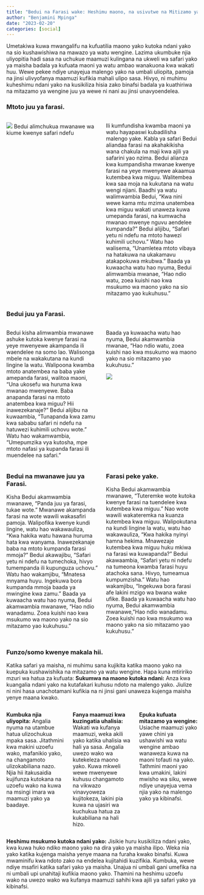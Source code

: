 ```yaml
---
title: "Bedui na Farasi wake: Heshimu maono, na usivutwe na Mitizamo ya nje."
author: "Benjamini Mpinga"
date: "2023-02-20"
categories: [social]
---
```


Umetakiwa kuwa mwangalifu na kufuatilia maono yako kutoka ndani yako na sio kushawishiwa na mawazo ya watu wengine. Lazima ukumbuke njia uliyopitia hadi sasa na uchukue maamuzi kulingana na ukweli wa safari yako ya maisha badala ya kufuata maoni ya watu ambao wanakuona kwa wakati huu. Wewe pekee ndiye unayejua malengo yako na umbali uliopita, pamoja na jinsi ulivyofanya maamuzi kufikia mahali ulipo sasa. Hivyo, ni muhimu kuheshimu ndani yako na kusikiliza hisia zako binafsi badala ya kuathiriwa na mitazamo ya wengine juu ya wewe ni nani au jinsi unavyoendelea.

### Mtoto juu ya farasi.

::: columns
:::: {.column width="50%"}

![](horse-parable.jpg)
Bedui alimchukua mwanawe wa kiume kwenye safari ndefu 
::: 
:::: {.column width="50%"}

Ili kumfundisha kwamba maoni ya watu hayapaswi kubadilisha malengo yake. Kabla ya safari
Bedui aliandaa farasi na akahakikisha wana chakula na maji kwa ajili ya safarini yao nzima. Bedui alianza kwa kumpandisha mwanae kwenye farasi na yeye mwenyewe akaamua kutembea kwa miguu. Walitembea kwa saa moja na kukutana na watu wengi njiani. Baadhi ya watu walimwambia Bedui, "Kwa nini wewe kama mtu mzima unatembea kwa miguu wakati unaweza kuwa umepanda farasi, na kumwacha mwanao mwenye nguvu aendelee kumpanda?" Bedui alijibu, "Safari yetu ni ndefu na mtoto hawezi kuhimili uchovu." Watu hao walisema, "Unamletea mtoto vibaya na hatakuwa na ukakamavu atakapokuwa mkubwa." Baada ya kuwaacha watu hao nyuma, Bedui alimwambia mwanae, "Hao ndio watu, zoea kuishi nao kwa msukumo wa maono yako na sio mitazamo yao kukuhusu."

::: 
:::: 

### Bedui juu ya Farasi.

::: columns
:::: {.column width="50%"}

Bedui kisha alimwambia mwanawe ashuke kutoka kwenye farasi na yeye mwenyewe akampanda ili waendelee na somo lao. Walisonga mbele na wakakutana na kundi lingine la watu. Walipoona kwamba mtoto anatembea na baba yake amepanda farasi, walitoa maoni, "Una ukosefu wa huruma kwa mwanao mwenyewe. Baba anapanda farasi na mtoto anatembea kwa miguu? Hii inawezekanaje?" Bedui alijibu na kuwaambia, "Tunapanda kwa zamu kwa sababu safari ni ndefu na hatuwezi kuhimili uchovu wote. " Watu hao wakamwambia, "Umepumzika vya kutosha, mpe mtoto nafasi ya kupanda farasi ili muendelee na safari."

::: 
:::: {.column width="50%"}

Baada ya kuwaacha watu hao nyuma, Bedui akamwambia mwanae, "Hao ndio watu, zoea kuishi nao kwa msukumo wa maono yako na sio mitazamo yao kukuhusu."

![](dadhorse.jpg)

::: 
:::: 

::: columns
:::: {.column width="50%"}

### Bedui na mwanawe juu ya Farasi.

Kisha Bedui akamwambia mwanawe, "Panda juu ya farasi, tukae wote." Mwanawe akampanda farasi na wote wawili wakasafiri pamoja. Walipofika kwenye kundi lingine, watu hao wakawauliza, "Kwa hakika watu hawana huruma hata kwa wanyama. Inawezekanaje baba na mtoto kumpanda farasi mmoja?" Bedui akawajibu, "Safari yetu ni ndefu na tumechoka, hivyo tumempanda ili kupunguza uchovu." Watu hao wakamjibu, "Mnatesa mnyama huyu. Ingekuwa bora kumpanda mmoja baada ya mwingine kwa zamu." Baada ya kuwaacha watu hao nyuma, Bedui akamwambia mwanawe, "Hao ndio wanadamu. Zoea kuishi nao kwa msukumo wa maono yako na sio mitazamo yao kukuhusu."

::: 
:::: {.column width="50%"}

### Farasi peke yake.

Kisha Bedui akamwambia mwanawe, "Tuteremke wote kutoka kwenye farasi na tuendelee kwa kutembea kwa miguu." Nao wote wawili wakateremka na kuanza kutembea kwa miguu. Walipokutana na kundi lingine la watu, watu hao wakawauliza, "Kwa hakika nyinyi hamna hekima. Mnawezaje kutembea kwa miguu huku mkiwa na farasi wa kuwapanda?" Bedui akawaambia, "Safari yetu ni ndefu na tumeona kwamba farasi huyu atachoka sana. Hivyo, tumeamua kumpumzisha." Watu hao wakamjibu, "Ingekuwa bora farasi afe lakini mzigo wa bwana wake ufike. Baada ya kuwaacha watu hao nyuma, Bedui akamwambia mwanawe, "Hao ndio wanadamu. Zoea kuishi nao kwa msukumo wa maono yako na sio mitazamo yao kukuhusu."

::: 
:::: 

### Funzo/somo kwenye makala hii.

Katika safari ya maisha, ni muhimu sana kujikita katika maono yako na kuepuka kushawishika na mitazamo ya watu wengine. Hapa kuna mtiririko mzuri wa hatua za kufuata: **Sukumwa na maono kutoka ndani:** Anza kwa kuangalia ndani yako na kutafakari kuhusu ndoto na malengo yako. Jiulize ni nini hasa unachotamani kufikia na ni jinsi gani unaweza kujenga maisha yenye maana kwako.

::: columns
:::: {.column width="33.3%"}

**Kumbuka njia uliyopita:** Angalia nyuma na utambue hatua ulizochukua mpaka sasa. Jitathmini kwa makini uzoefu wako, mafanikio yako, na changamoto ulizokabiliana nazo. Njia hii itakusaidia kujifunza kutokana na uzoefu wako na kuwa na msingi imara wa maamuzi yako ya baadaye.

::: 
:::: {.column width="33.3%"}

**Fanya maamuzi kwa kuzingatia uhalisia:** Wakati wa kufanya maamuzi, weka akili yako katika uhalisia wa hali ya sasa. Angalia uwezo wako wa kutekeleza maono yako. Kuwa mkweli wewe mwenyewe kuhusu changamoto na vikwazo vinavyoweza kujitokeza, lakini pia kuwa na ujasiri wa kuchukua hatua za kukabiliana na hali hizo.

:::
:::: {.column width="33.3%"}

**Epuka kufuata mitazamo ya wengine:** Usiache maamuzi yako yawe chini ya ushawishi wa watu wengine ambao wanaweza kuwa na maoni tofauti na yako. Tathmini maoni yao kwa umakini, lakini mwisho wa siku, wewe ndiye unayejua vema njia yako na malengo yako ya kibinafsi.

::: 
:::: 

**Heshimu msukumo kutoka ndani yako:** Jisikie huru kusikiliza ndani yako, kwa kuwa huko ndiko maono yako na dira yako ya maisha ilipo. Weka nia yako katika kujenga maisha yenye maana na furaha kwako binafsi. Kuwa mwaminifu kwa ndoto zako na endelea kujitahidi kuzifikia. Kumbuka, wewe ndiye msafiri katika safari yako ya maisha. Unajua ni umbali gani umefika na ni umbali upi unahitaji kufikia maono yako. Thamini na heshimu uzoefu wako na uwezo wako wa kufanya maamuzi sahihi kwa ajili ya safari yako ya kibinafsi.







